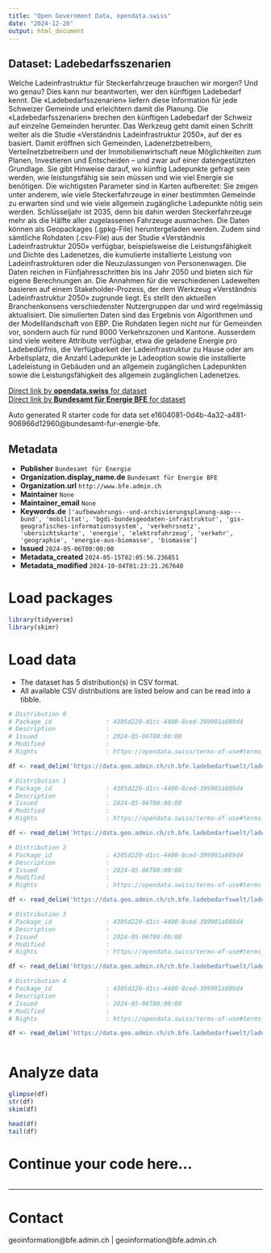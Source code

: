 ```yaml
---
title: "Open Government Data, opendata.swiss"
date: "2024-12-26"
output: html_document
---
```


## Dataset: Ladebedarfsszenarien

Welche Ladeinfrastruktur für Steckerfahrzeuge brauchen wir morgen? Und wo genau? Dies kann nur beantworten, wer den künftigen Ladebedarf kennt. Die «Ladebedarfsszenarien» liefern diese Information für jede Schweizer Gemeinde und erleichtern damit die Planung. Die «Ladebedarfsszenarien» brechen den künftigen Ladebedarf der Schweiz auf einzelne Gemeinden herunter. Das Werkzeug geht damit einen Schritt weiter als die Studie «Verständnis Ladeinfrastruktur 2050», auf der es basiert. Damit eröffnen sich Gemeinden, Ladenetzbetreibern, Verteilnetzbetreibern und der Immobilienwirtschaft neue Möglichkeiten zum Planen, Investieren und Entscheiden – und zwar auf einer datengestützten Grundlage. Sie gibt Hinweise darauf, wo künftig Ladepunkte gefragt sein werden, wie leistungsfähig sie sein müssen und wie viel Energie sie benötigen. Die wichtigsten Parameter sind in Karten aufbereitet: Sie zeigen unter anderem, wie viele Steckerfahrzeuge in einer bestimmten Gemeinde zu erwarten sind und wie viele allgemein zugängliche Ladepunkte nötig sein werden. Schlüsseljahr ist 2035, denn bis dahin werden Steckerfahrzeuge mehr als die Hälfte aller zugelassenen Fahrzeuge ausmachen. Die Daten können als Geopackages (.gpkg-File) heruntergeladen werden. Zudem sind sämtliche Rohdaten (.csv-File) aus der Studie «Verständnis Ladeinfrastruktur 2050» verfügbar, beispielsweise die Leistungsfähigkeit und Dichte des Ladenetzes, die kumulierte installierte Leistung von Ladeinfrastrukturen oder die Neuzulassungen von Personenwagen. Die Daten reichen in Fünfjahresschritten bis ins Jahr 2050 und bieten sich für eigene Berechnungen an. Die Annahmen für die verschiedenen Ladewelten basieren auf einem Stakeholder-Prozess, der dem Werkzeug «Verständnis Ladeinfrastruktur 2050» zugrunde liegt. Es stellt den aktuellen Branchenkonsens verschiedenster Nutzergruppen dar und wird regelmässig aktualisiert. Die simulierten Daten sind das Ergebnis von Algorithmen und der Modelllandschaft von EBP. Die Rohdaten liegen nicht nur für Gemeinden vor, sondern auch für rund 8000 Verkehrszonen und Kantone. Ausserdem sind viele weitere Attribute verfügbar, etwa die geladene Energie pro Ladebedürfnis, die Verfügbarkeit der Ladeinfrastruktur zu Hause oder am Arbeitsplatz, die Anzahl Ladepunkte je Ladeoption sowie die installierte Ladeleistung in Gebäuden und an allgemein zugänglichen Ladepunkten sowie die Leistungsfähigkeit des allgemein zugänglichen Ladenetzes.

[Direct link by **opendata.swiss** for dataset](https://opendata.swiss/de/dataset/ladebedarfsszenarien)<br>
[Direct link by **Bundesamt für Energie BFE** for dataset](https://www.bfe.admin.ch/ladebedarfsszenarien)

Auto generated R starter code for data set e1604081-0d4b-4a32-a481-906966d12960@bundesamt-fur-energie-bfe.

## Metadata

- **Publisher** `Bundesamt für Energie`
- **Organization.display_name.de** `Bundesamt für Energie BFE`
- **Organization.url** `http://www.bfe.admin.ch`
- **Maintainer** `None`
- **Maintainer_email** `None`
- **Keywords.de** `['aufbewahrungs--und-archivierungsplanung-aap---bund', 'mobilitat', 'bgdi-bundesgeodaten-infrastruktur', 'gis-geografisches-informationssystem', 'verkehrsnetz', 'ubersichtskarte', 'energie', 'elektrofahrzeug', 'verkehr', 'geographie', 'energie-aus-biomasse', 'biomasse']`
- **Issued** `2024-05-06T00:00:00`
- **Metadata_created** `2024-05-15T02:05:56.236851`
- **Metadata_modified** `2024-10-04T01:23:21.267640`


# Load packages

```r

library(tidyverse)
library(skimr)

```

# Load data

-   The dataset has 5 distribution(s) in CSV format.
-   All available CSV distributions are listed below and can be read into a tibble.

```r

# Distribution 0
# Package_id               : 4305d220-d1cc-4400-8ced-399901a889d4
# Description              : 
# Issued                   : 2024-05-06T00:00:00
# Modified                 : 
# Rights                   : https://opendata.swiss/terms-of-use#terms_by

df <- read_delim('https://data.geo.admin.ch/ch.bfe.ladebedarfswelt/ladebedarfswelt/ladebedarfswelt-fahrzeuge_2056.csv.zip')

# Distribution 1
# Package_id               : 4305d220-d1cc-4400-8ced-399901a889d4
# Description              : 
# Issued                   : 2024-05-06T00:00:00
# Modified                 : 
# Rights                   : https://opendata.swiss/terms-of-use#terms_by

df <- read_delim('https://data.geo.admin.ch/ch.bfe.ladebedarfswelt/ladebedarfswelt/ladebedarfswelt-energie_2056.csv.zip')

# Distribution 2
# Package_id               : 4305d220-d1cc-4400-8ced-399901a889d4
# Description              : 
# Issued                   : 2024-05-06T00:00:00
# Modified                 : 
# Rights                   : https://opendata.swiss/terms-of-use#terms_by

df <- read_delim('https://data.geo.admin.ch/ch.bfe.ladebedarfswelt/ladebedarfswelt/ladebedarfswelt-verfuegbarkeit_2056.csv.zip')

# Distribution 3
# Package_id               : 4305d220-d1cc-4400-8ced-399901a889d4
# Description              : 
# Issued                   : 2024-05-06T00:00:00
# Modified                 : 
# Rights                   : https://opendata.swiss/terms-of-use#terms_by

df <- read_delim('https://data.geo.admin.ch/ch.bfe.ladebedarfswelt/ladebedarfswelt/ladebedarfswelt-ladepunkte_2056.csv.zip')

# Distribution 4
# Package_id               : 4305d220-d1cc-4400-8ced-399901a889d4
# Description              : 
# Issued                   : 2024-05-06T00:00:00
# Modified                 : 
# Rights                   : https://opendata.swiss/terms-of-use#terms_by

df <- read_delim('https://data.geo.admin.ch/ch.bfe.ladebedarfswelt/ladebedarfswelt/ladebedarfswelt-weitere_2056.csv.zip')



```

# Analyze data

```r

glimpse(df)
str(df)
skim(df)

head(df)
tail(df)

```

# Continue your code here...

```r

```

------------------------------------------------------------------------

# Contact

geoinformation@bfe.admin.ch | geoinformation@bfe.admin.ch
